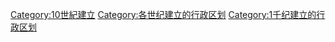 [[Category:10世紀建立|Category:10世紀建立]]
[[Category:各世纪建立的行政区划|Category:各世纪建立的行政区划]]
[[Category:1千纪建立的行政区划|Category:1千纪建立的行政区划]]